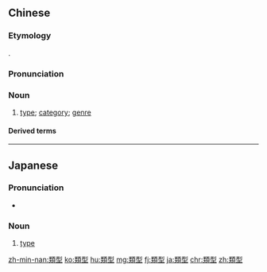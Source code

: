 {{also|类型}}
==Chinese==
{{zh-forms|s=类型}}

===Etymology===
{{borrowing|zh|ja|-}} {{ja-r|類型|るいけい}}.

===Pronunciation===
{{zh-pron
|m=lèixíng
|c=leoi6 jing4
|mn=lūi-hêng
|cat=n
}}

===Noun===
{{zh-noun}}

# [[type]]; [[category]]; [[genre]]

====Derived terms====
{{zh-der|數據類型|類型學|資料類型|子類型|藝術類型}}

{{zh-cat|Intermediate}}

----

==Japanese==
{{ja-kanjitab|るい|けい|yomi=on}}

===Pronunciation===
* {{IPA|[ɾɯikeː]|lang=ja}}

===Noun===
{{ja-noun|るいけい}}

# [[type]]

[[zh-min-nan:類型]]
[[ko:類型]]
[[hu:類型]]
[[mg:類型]]
[[fj:類型]]
[[ja:類型]]
[[chr:類型]]
[[zh:類型]]